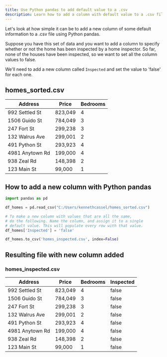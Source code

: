 ```yaml
---
title: Use Python pandas to add default value to a .csv
description: Learn how to add a column with default value to a .csv file using Python Pandas
---
```



Let's look at how simple it can be to add a new column of some default information to a .csv file using
Python pandas.

Suppose you have this set of data and you want to add a column to specify whether or not
the home has been inspected by a home inspector. So far, none of the houses have been inspected,
so we want to set all the column values to false.

We'll need to add a new column called `Inspected` and set the value to 'false' for each one.

## homes_sorted.csv

| Address         | Price   | Bedrooms |
| --------------- | ------- | -------- |
| 992 Settled St  | 823,049 | 4        |
| 1506 Guido St   | 784,049 | 3        |
| 247 Fort St     | 299,238 | 3        |
| 132 Walrus Ave  | 299,001 | 2        |
| 491 Python St   | 293,923 | 4        |
| 4981 Anytown Rd | 199,000 | 4        |
| 938 Zeal Rd     | 148,398 | 2        |
| 123 Main St     | 99,000  | 1        |

## How to add a new column with Python pandas

```python
import pandas as pd

df_homes = pd.read_csv("C:/Users/kennethcassel/homes_sorted.csv")

# To make a new column with values that are all the same,
# do the following. Name the column, and assign it to a single
# default value. This will populate every row with that value.
df_homes['Inspected'] = 'false'

df_homes.to_csv('homes_inspected.csv', index=False)

```

## Resulting file with new column added

### homes_inspected.csv

| Address         | Price   | Bedrooms | Inspected |
| --------------- | ------- | -------- | --------- |
| 992 Settled St  | 823,049 | 4        | false     |
| 1506 Guido St   | 784,049 | 3        | false     |
| 247 Fort St     | 299,238 | 3        | false     |
| 132 Walrus Ave  | 299,001 | 2        | false     |
| 491 Python St   | 293,923 | 4        | false     |
| 4981 Anytown Rd | 199,000 | 4        | false     |
| 938 Zeal Rd     | 148,398 | 2        | false     |
| 123 Main St     | 99,000  | 1        | false     |

<EmailSignup />
